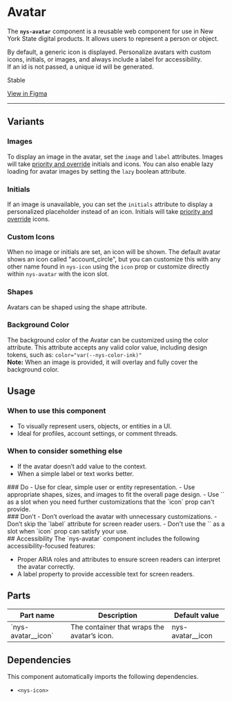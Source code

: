 
<Meta of={NysAvatarStories} title="Components/Avatar/Documentation" />

# Avatar
The **`nys-avatar`** component is a reusable web component for use in New York State digital products. It allows users to represent a person or object.

By default, a generic icon is displayed. Personalize avatars with custom icons, initials, or images, and always include a label for accessibility. \
If an id is not passed, a unique id will be generated.

<p className="pill pill--stable">Stable</p>
<p className="pill pill--uikit"><a target="_blank" href="https://www.figma.com/design/0ogYpymUPQQfhELthntNbt/%F0%9F%92%A0-NYS-%2F-Excelsior-Components-(Alpha)?node-id=1436-1601&p=f&m=dev">View in Figma</a></p>

***

<Canvas of={NysAvatarStories.Basic} />

<Controls />


## Variants
### Images
To display an image in the avatar, set the `image` and `label` attributes. Images will take <u>priority and override</u> initials and icons. You can also enable lazy loading for avatar images by setting the `lazy` boolean attribute.
<Canvas of={NysAvatarStories.AvatarImage} />

### Initials
If an image is unavailable, you can set the `initials` attribute to display a personalized placeholder instead of an icon. Initials will take <u>priority and override</u> icons. 
<Canvas of={NysAvatarStories.AvatarInitials} />

### Custom Icons
When no image or initials are set, an icon will be shown. The default avatar shows an icon called "account_circle", but you can customize this with any other name found in `nys-icon` using the `icon` prop or customize directly within `nys-avatar` with the icon slot.
<Canvas of={NysAvatarStories.AvatarIcon} />

### Shapes
Avatars can be shaped using the shape attribute.
<Canvas of={NysAvatarStories.AvatarShapes} />

### Background Color
The background color of the Avatar can be customized using the color attribute. This attribute accepts any valid color value, including design tokens, such as: `color="var(--nys-color-ink)"` \
**Note:** When an image is provided, it will overlay and fully cover the background color.
<Canvas of={NysAvatarStories.AvatarBgColor} />

## Usage

### When to use this component
  - To visually represent users, objects, or entities in a UI.
  - Ideal for profiles, account settings, or comment threads.

### When to consider something else
  - If the avatar doesn’t add value to the context.
  - When a simple label or text works better.

<div className="nys-grid-row nys-grid-gap-lg">
   <div className="nys-mobile-lg:nys-grid-col">
      <div className="usage-card usage-card--do">
         ### <nys-icon name="check_circle" color="--var(nys-color-success)" /> Do 
         - Use for clear, simple user or entity representation.
         - Use appropriate shapes, sizes, and images to fit the overall page design.
         - Use `<nys-icon>` as a slot when you need further customizations that the `icon` prop can't provide.
      </div>
   </div>
   <div className="nys-mobile-lg:nys-grid-col">
      <div className="usage-card usage-card--dont">
         ### <nys-icon name="error" color="--var(nys-color-warning)" /> Don't
         - Don’t overload the avatar with unnecessary customizations.
         - Don’t skip the `label` attribute for screen reader users.
         - Don't use the `<nys-icon>` as a slot when `icon` prop can satisfy your use.
      </div>
   </div>
</div>
## Accessibility
The `nys-avatar` component includes the following accessibility-focused features:

- Proper ARIA roles and attributes to ensure screen readers can interpret the avatar correctly.
- A label property to provide accessible text for screen readers.

## Parts
<table>
   <thead>
      <tr>
         <th>Part name</th>
         <th>Description</th>
         <th>Default value</th>
      </tr>
   </thead>
   <tbody>
      <tr>
         <td>`nys-avatar__icon`</td>
         <td>The container that wraps the avatar’s icon.</td>
         <td>nys-avatar__icon</td>
      </tr>
   </tbody>
</table>

## Dependencies
This component automatically imports the following dependencies.
- `<nys-icon>`